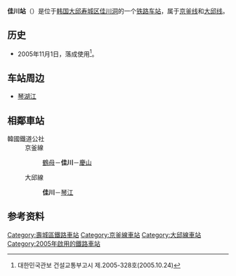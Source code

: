 {{Infobox station
|公司色 = {{韓國鐵道路線色|KR}}
|文字色 = 
|站名 = 佳川站<br />{{lang|en|Gacheon}}
|圖片 =
|pxl = 
|圖片說明 =
|車站編號 =
|前一站1 = [[顾母站|顧母]]
|前一站距離1 =1.6
|後一站距離1 =5.2
|後一站1 = [[庆山站|庆山]]
|所屬路線1 = [[京釜線|京釜線]]
|距離1 = 333.4
|起點站1 = [[首爾站|首尔]]
|前一站2 = 
|前一站距離2 =
|後一站距離2 =4.3
|後一站2 = [[琴江站|琴江]]
|所屬路線2 = [[大邱線|大邱線]]
|距離2 = 0.0
|起點站2 = 佳川
|諺文 = 가천역
|朝鮮漢字 = 佳川驛
|文觀部式 =Gacheon-yeok 
|馬-賴式 = Kach'ŏn-yŏk
|副站名 = 
|停站路線數 =2
|所屬公司 = [[韓國鐵道公社|韓國鐵道公社]]
|所在地 =[[大邱廣域市|大邱廣域市]][[寿城区|寿城区]]佳川洞363
|車站構造 = 地面车站
|月台配置 = 
|啟用年月日 =2005年11月1日
|廢站年月日 = 
|上下車人次 =
|統計年度 =
|轉車 = 
|備註 = 
|全寬備註 = 
}}

'''佳川站'''（{{kor|諺=가천역|漢=佳川驛|羅=Gacheon yeok|f=y}}）是位于[[大韩民国|韩国]][[大邱廣域市|大邱]][[寿城区|寿城区]][[佳川洞|佳川洞]]的一个[[铁路车站|铁路车站]]，属于[[京釜線|京釜线]]和[[大邱線|大邱线]]。

== 历史 ==
*2005年11月1日，落成使用<ref>대한민국관보 건설교통부고시 제.2005-328호(2005.10.24)</ref>。

== 车站周边 ==
*[[琴湖江|琴湖江]]

== 相鄰車站 ==
;韓國鐵道公社
:京釜線
::[[顾母站|鶴母]]－'''佳川'''－[[庆山站|慶山]]
:大邱線
::'''佳川'''－[[琴江站|琴江]]

== 参考资料 ==
{{reflist}}

{{京釜线}}
{{大邱线}}
{{DEFAULTSORT:Gacheon}}
[[Category:壽城區鐵路車站|Category:壽城區鐵路車站]]
[[Category:京釜線車站|Category:京釜線車站]]
[[Category:大邱線車站|Category:大邱線車站]]
[[Category:2005年啟用的鐵路車站|Category:2005年啟用的鐵路車站]]
